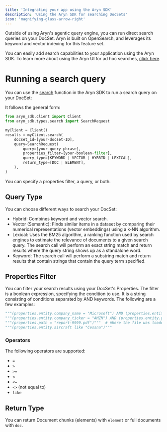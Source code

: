 ```yaml
---
title: 'Integrating your app using the Aryn SDK'
description: 'Using the Aryn SDK for searching DocSets'
icon: 'magnifying-glass-arrow-right'
---
```



Outside of using Aryn's agentic query engine, you can run direct search queries on your DocSet. Aryn is built on OpenSearch, and leverages its keyword and vector indexing for this feature set. 

You can easily add search capabilities to your application using the Aryn SDK. To learn more about using the Aryn UI for ad hoc searches, [click here](/aryn-platform/querying-data/search/using_search_ui).


# Running a search query

You can use the [search](/sdk-reference/query#search) function in the Aryn SDK to run a search query on your DocSet:

<SearchExample />

It follows the general form:

```python
from aryn_sdk.client import Client
from aryn_sdk.types.search import SearchRequest

myClient = Client()
results = myClient.search(
    docset_id=[your-docset-ID],
    query=SearchRequest(
        query=[your-query-phrase],
        properties_filter=[your-boolean-filter],
        query_type=[KEYWORD | VECTOR | HYBRID | LEXICAL],
        return_type=[DOC | ELEMENT],
    ),
)
```

You can specify a properties filter, a query, or both.

## Query Type

You can choose different ways to search your DocSet:

* Hybrid: Combines keyword and vector search.
* Vector (Semantic): Finds similar items in a dataset by comparing their numerical representations (vector embeddings) using a k-NN algorithm.
* Lexical: Uses the BM25 algorithm, a ranking function used by search engines to estimate the relevance of documents to a given search query. The search call will perform an exact string match and return results where the query string shows up as a standalone word.
* Keyword: The search call will perform a substring match and return results that contain strings that contain the query term specified.


## Properties Filter

You can filter your search results using your DocSet's Properties. The filter is a boolean expression, specifying the condition to use. It is a string consisting of conditions separated by AND keywords. The following are a few examples:

```python
"""(properties.entity.company_name = "Microsoft") AND (properties.entity.year = "2024")"""
"""(properties.entity.company_ticker = "AMZN") AND (properties.entity.year = "2023") AND (properties.entity.quarter = "Q2")"""
"""(properties.path = "report-9999.pdf")"""  # Where the file was loaded from
"""(properties.entity.aircraft like "Cessna")"""
```

### Operators

The following operators are supported:

* `=`
* `>`
* `>=`
* `<`
* `<=`
* `<>` (not equal to)
* `like`

## Return Type

You can return Document chunks (elements) with ```element``` or full documents with ```doc```.
